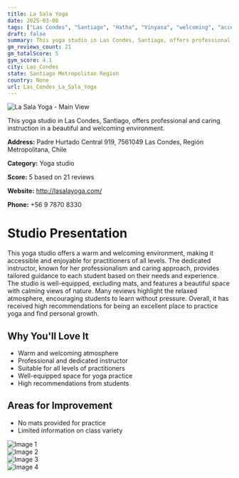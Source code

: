 ```yaml
---
title: La Sala Yoga
date: 2025-03-08
tags: ["Las Condes", "Santiago", "Hatha", "Vinyasa", "welcoming", "accessible", "Las Condes"]  
draft: false
summary: This yoga studio in Las Condes, Santiago, offers professional and caring instruction in a beautiful and welcoming environment.
gm_reviews_count: 21
gm_totalScore: 5
gym_score: 4.1
city: Las_Condes
state: Santiago Metropolitan Region
country: None
url: Las_Condes_La_Sala_Yoga
---
```


<div className="aspect-[16/9] relative my-8">
  <img 
    src="https://lh5.googleusercontent.com/p/AF1QipPV6FUR-sPDg5wkU66SEMaUZIJGhWTe_zmCRRRM=w1920-h1080-k-no"
    alt="La Sala Yoga - Main View"
    className="object-cover absolute inset-0 w-full h-full rounded-lg"
  />
</div>

This yoga studio in Las Condes, Santiago, offers professional and caring instruction in a beautiful and welcoming environment.

**Address:** Padre Hurtado Central 919, 7561049 Las Condes, Región Metropolitana, Chile

**Category:** Yoga studio

**Score:** 5 based on 21 reviews

**Website:** http://lasalayoga.com/

**Phone:** +56 9 7870 8330

# Studio Presentation

This yoga studio offers a warm and welcoming environment, making it accessible and enjoyable for practitioners of all levels. The dedicated instructor, known for her professionalism and caring approach, provides tailored guidance to each student based on their needs and experience. The studio is well-equipped, excluding mats, and features a beautiful space with calming views of nature. Many reviews highlight the relaxed atmosphere, encouraging students to learn without pressure. Overall, it has received high recommendations for being an excellent place to practice yoga and find personal growth.

## Why You'll Love It

- Warm and welcoming atmosphere
- Professional and dedicated instructor
- Suitable for all levels of practitioners
- Well-equipped space for yoga practice
- High recommendations from students

## Areas for Improvement

- No mats provided for practice
- Limited information on class variety

<div className="grid grid-cols-1 xl:grid-cols-2 gap-4 my-8">
<div className="aspect-[4/3] relative"><img src="https://lh3.googleusercontent.com/p/AF1QipOlE68V5HLSwFHTUFIos2maX4KHXn0Imc2gB_yq=w1920-h1080-k-no" alt="Image 1" className="object-cover absolute inset-0 w-full h-full rounded-lg" /></div>
<div className="aspect-[4/3] relative"><img src="https://lh5.googleusercontent.com/p/AF1QipPce4y-yY_tefyVG7xw0lLsFlBP4QZ8-dzZ5tIE=w1920-h1080-k-no" alt="Image 2" className="object-cover absolute inset-0 w-full h-full rounded-lg" /></div>
<div className="aspect-[4/3] relative"><img src="https://lh5.googleusercontent.com/p/AF1QipM_IhELNaHiZpct9O6NA8rwm3Rq3S0GnffzOzlD=w1920-h1080-k-no" alt="Image 3" className="object-cover absolute inset-0 w-full h-full rounded-lg" /></div>
<div className="aspect-[4/3] relative"><img src="https://lh5.googleusercontent.com/p/AF1QipOPI9bnCw2daKV2SiA2x3JWBf5DZ7gmb82kfRXS=w1920-h1080-k-no" alt="Image 4" className="object-cover absolute inset-0 w-full h-full rounded-lg" /></div>
</div>